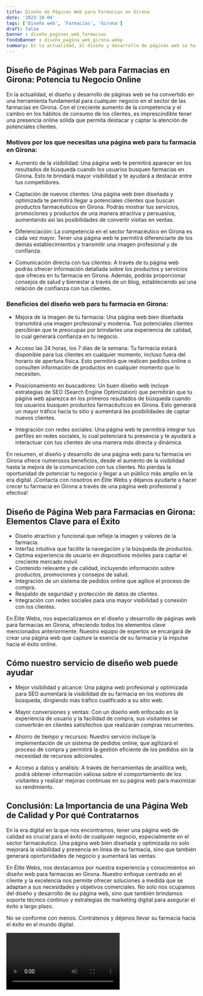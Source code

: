 ```yaml
---
title: Diseño de Páginas Web para Farmacias en Girona
date: '2023-10-04'
tags: ['Diseño web', 'Farmacias', 'Girona']
draft: false
banner : diseño_paginas_web_farmacias
fondoBanner : diseño_pagina_web_girona.webp
summary: En la actualidad, el diseño y desarrollo de páginas web se ha convertido en una herramienta fundamental para cualquier negocio en el sector de las farmacias en Girona. Con el creciente aumento de la competencia y el cambio en los hábitos de consumo de los clientes, es imprescindible tener una presencia online sólida que permita destacar y captar la atención de potenciales clientes.
---
```


## Diseño de Páginas Web para Farmacias en Girona: Potencia tu Negocio Online

En la actualidad, el diseño y desarrollo de páginas web se ha convertido en una herramienta fundamental para cualquier negocio en el sector de las farmacias en Girona. Con el creciente aumento de la competencia y el cambio en los hábitos de consumo de los clientes, es imprescindible tener una presencia online sólida que permita destacar y captar la atención de potenciales clientes.

### Motivos por los que necesitas una página web para tu farmacia en Girona:

- Aumento de la visibilidad: Una página web te permitirá aparecer en los resultados de búsqueda cuando los usuarios busquen farmacias en Girona. Esto te brindará mayor visibilidad y te ayudará a destacar entre tus competidores.

- Captación de nuevos clientes: Una página web bien diseñada y optimizada te permitirá llegar a potenciales clientes que buscan productos farmacéuticos en Girona. Podrás mostrar tus servicios, promociones y productos de una manera atractiva y persuasiva, aumentando así las posibilidades de convertir visitas en ventas.

- Diferenciación: La competencia en el sector farmacéutico en Girona es cada vez mayor. Tener una página web te permitirá diferenciarte de los demás establecimientos y transmitir una imagen profesional y de confianza.

- Comunicación directa con tus clientes: A través de tu página web podrás ofrecer información detallada sobre los productos y servicios que ofreces en tu farmacia en Girona. Además, podrás proporcionar consejos de salud y bienestar a través de un blog, estableciendo así una relación de confianza con tus clientes.

### Beneficios del diseño web para tu farmacia en Girona:

- Mejora de la imagen de tu farmacia: Una página web bien diseñada transmitirá una imagen profesional y moderna. Tus potenciales clientes percibirán que te preocupas por brindarles una experiencia de calidad, lo cual generará confianza en tu negocio.

- Acceso las 24 horas, los 7 días de la semana: Tu farmacia estará disponible para tus clientes en cualquier momento, incluso fuera del horario de apertura física. Esto permitirá que realicen pedidos online o consulten información de productos en cualquier momento que lo necesiten.

- Posicionamiento en buscadores: Un buen diseño web incluye estrategias de SEO (Search Engine Optimization) que permitirán que tu página web aparezca en los primeros resultados de búsqueda cuando los usuarios busquen productos farmacéuticos en Girona. Esto generará un mayor tráfico hacia tu sitio y aumentará las posibilidades de captar nuevos clientes.

- Integración con redes sociales: Una página web te permitirá integrar tus perfiles en redes sociales, lo cual potenciará tu presencia y te ayudará a interactuar con tus clientes de una manera más directa y dinámica.

En resumen, el diseño y desarrollo de una página web para tu farmacia en Girona ofrece numerosos beneficios, desde el aumento de la visibilidad hasta la mejora de la comunicación con tus clientes. No pierdas la oportunidad de potenciar tu negocio y llegar a un público más amplio en la era digital. ¡Contacta con nosotros en Élite Webs y déjanos ayudarte a hacer crecer tu farmacia en Girona a través de una página web profesional y efectiva!

<GifSeo />

<Cta />

## Diseño de Página Web para Farmacias en Girona: Elementos Clave para el Éxito

- Diseño atractivo y funcional que refleje la imagen y valores de la farmacia.
- Interfaz intuitiva que facilite la navegación y la búsqueda de productos.
- Optima experiencia de usuario en dispositivos móviles para captar el creciente mercado móvil.
- Contenido relevante y de calidad, incluyendo información sobre productos, promociones y consejos de salud.
- Integración de un sistema de pedidos online que agilice el proceso de compra.
- Respaldo de seguridad y protección de datos de clientes.
- Integración con redes sociales para una mayor visibilidad y conexión con los clientes.

En Élite Webs, nos especializamos en el diseño y desarrollo de páginas web para farmacias en Girona, ofreciendo todos los elementos clave mencionados anteriormente. Nuestro equipo de expertos se encargará de crear una página web que capture la esencia de su farmacia y la impulse hacia el éxito online.

## Cómo nuestro servicio de diseño web puede ayudar

- Mejor visibilidad y alcance: Una página web profesional y optimizada para SEO aumentará la visibilidad de su farmacia en los motores de búsqueda, dirigiendo más tráfico cualificado a su sitio web.

- Mayor conversiones y ventas: Con un diseño web enfocado en la experiencia de usuario y la facilidad de compra, sus visitantes se convertirán en clientes satisfechos que realizarán compras recurrentes.

- Ahorro de tiempo y recursos: Nuestro servicio incluye la implementación de un sistema de pedidos online, que agilizará el proceso de compra y permitirá la gestión eficiente de los pedidos sin la necesidad de recursos adicionales.

- Acceso a datos y análisis: A través de herramientas de analítica web, podrá obtener información valiosa sobre el comportamiento de los visitantes y realizar mejoras continuas en su página web para maximizar su rendimiento.

## Conclusión: La Importancia de una Página Web de Calidad y Por qué Contratarnos

En la era digital en la que nos encontramos, tener una página web de calidad es crucial para el éxito de cualquier negocio, especialmente en el sector farmacéutico. Una página web bien diseñada y optimizada no solo mejorará la visibilidad y presencia en línea de su farmacia, sino que también generará oportunidades de negocio y aumentará las ventas.

En Élite Webs, nos destacamos por nuestra experiencia y conocimientos en diseño web para farmacias en Girona. Nuestro enfoque centrado en el cliente y la excelencia nos permite ofrecer soluciones a medida que se adaptan a sus necesidades y objetivos comerciales. No solo nos ocupamos del diseño y desarrollo de su página web, sino que también brindamos soporte técnico continuo y estrategias de marketing digital para asegurar el éxito a largo plazo.

No se conforme con menos. Contrátenos y déjenos llevar su farmacia hacia el éxito en el mundo digital.

<Video />

<CtaBot job='Farmacias' city='Girona'/>

<Gmaps query='Girona+españa+maps' />